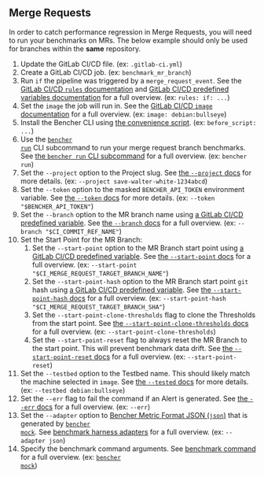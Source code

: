 
## Merge Requests

In order to catch performance regression in Merge Requests, you will need to run your benchmarks on MRs.
The below example should only be used for branches within the **same** repository.

<MergeRequestsCode />

1. Update the GitLab CI/CD file.
   (ex: `.gitlab-ci.yml`)
2. Create a GitLab CI/CD job.
   (ex: `benchmark_mr_branch`)
3. Run `if` the pipeline was triggered by a `merge_request_event`.
   See the [GitLab CI/CD `rules` documentation][gitlab ci cd rules]
   and [GitLab CI/CD predefined variables documentation][gitlab ci cd redefined variables] for a full overview.
   (ex: `rules: if: ...`)
4. Set the `image` the job will run in.
   See the [GitLab CI/CD `image` documentation][gitlab ci cd image]
   for a full overview.
   (ex: `image: debian:bullseye`)
5. Install the Bencher CLI using [the convenience script][install bencher cli].
   (ex: `before_script: ...`)
6. Use the <code><a href="/docs/explanation/bencher-run/">bencher run</a></code> CLI subcommand
   to run your merge request branch benchmarks.
   See [the `bencher run` CLI subcommand][bencher run] for a full overview.
   (ex: `bencher run`)
7. Set the `--project` option to the Project slug.
   See [the `--project` docs][project option] for more details.
   (ex: `--project save-walter-white-1234abcd`)
8. Set the `--token` option to the masked `BENCHER_API_TOKEN` environment variable.
   See [the `--token` docs][token option] for more details.
   (ex: `--token "$BENCHER_API_TOKEN"`)
9. Set the `--branch` option to the MR branch name
   using [a GitLab CI/CD predefined variable][gitlab ci cd redefined variables].
   See [the `--branch` docs][branch option] for a full overview.
   (ex: `--branch "$CI_COMMIT_REF_NAME"`)
10. Set the Start Point for the MR Branch:
    1. Set the `--start-point` option to the MR Branch start point
    using [a GitLab CI/CD predefined variable][gitlab ci cd redefined variables].
    See [the `--start-point` docs][start point] for a full overview.
    (ex: `--start-point "$CI_MERGE_REQUEST_TARGET_BRANCH_NAME"`)
    2. Set the `--start-point-hash` option to the MR Branch start point `git` hash
    using [a GitLab CI/CD predefined variable][gitlab ci cd redefined variables].
    See [the `--start-point-hash` docs][start point hash] for a full overview.
    (ex: `--start-point-hash "$CI_MERGE_REQUEST_TARGET_BRANCH_SHA"`)
    3. Set the `--start-point-clone-thresholds` flag to clone the Thresholds from the start point.
    See [the `--start-point-clone-thresholds` docs][start point clone thresholds] for a full overview.
    (ex: `--start-point-clone-thresholds`)
    4. Set the `--start-point-reset` flag to always reset the MR Branch to the start point.
    This will prevent benchmark data drift.
    See [the `--start-point-reset` docs][start point reset] for a full overview.
    (ex: `--start-point-reset`)
11. Set the `--testbed` option to the Testbed name.
   This should likely match the machine selected in `image`.
   See [the `--tested` docs][testbed option] for more details.
   (ex: `--testbed debian:bullseye`)
12. Set the `--err` flag to fail the command if an Alert is generated.
   See [the `--err` docs][alert err] for a full overview.
   (ex: `--err`)
13. Set the `--adapter` option to [Bencher Metric Format JSON (`json`)][bmf] that is generated by <code><a href="/docs/reference/bencher-metric-format/#bencher-mock">bencher mock</a></code>.
   See [benchmark harness adapters][adapter json] for a full overview.
   (ex: `--adapter json`)
14. Specify the benchmark command arguments.
    See [benchmark command][command argument] for a full overview.
    (ex: <code><a href="/docs/reference/bencher-metric-format/#bencher-mock">bencher mock</a></code>)

<MergeRequestsClosed />

[gitlab ci cd rules]: https://docs.gitlab.com/ee/ci/jobs/job_control.html#common-if-clauses-for-rules
[gitlab ci cd redefined variables]: https://docs.gitlab.com/ee/ci/variables/predefined_variables.html
[gitlab ci cd image]: https://docs.gitlab.com/ee/ci/yaml/index.html#image

[install bencher cli]: /docs/how-to/install-cli/#install-cli-with-script
[bencher run]: /docs/explanation/bencher-run/
[project option]: /docs/explanation/bencher-run/#--project-project
[token option]: /docs/explanation/bencher-run/#--token-token
[branch option]: /docs/explanation/branch-selection/#--branch-branch
[start point]: /docs/explanation/branch-selection/#--start-point-branch
[start point hash]: /docs/explanation/branch-selection/#--start-point-hash-hash
[start point clone thresholds]: /docs/explanation/branch-selection/#--start-point-clone-thresholds
[start point reset]: /docs/explanation/branch-selection/#--start-point-reset
[testbed option]: /docs/explanation/bencher-run/#--testbed-testbed
[alert err]: /docs/explanation/thresholds/#--err
[bmf]: /docs/reference/bencher-metric-format/
[adapter json]: /docs/explanation/adapters/#-json
[github actions option]: /docs/explanation/bencher-run/#--github-actions-github_token
[command argument]: /docs/explanation/bencher-run/#benchmark-command

